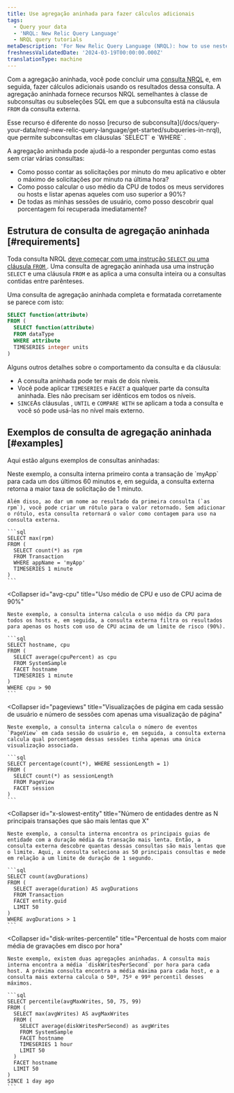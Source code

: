 ```yaml
---
title: Use agregação aninhada para fazer cálculos adicionais
tags:
  - Query your data
  - 'NRQL: New Relic Query Language'
  - NRQL query tutorials
metaDescription: 'For New Relic Query Language (NRQL): how to use nested aggregation to understand how many users complete a set of steps in a procedure.'
freshnessValidatedDate: '2024-03-19T00:00:00.000Z'
translationType: machine
---
```


Com a agregação aninhada, você pode concluir uma [consulta NRQL](/docs/query-data/nrql-new-relic-query-language/getting-started/introduction-nrql) e, em seguida, fazer cálculos adicionais usando os resultados dessa consulta. A agregação aninhada fornece recursos NRQL semelhantes à classe de subconsultas ou subseleções SQL em que a subconsulta está na cláusula `FROM` da consulta externa.

<Callout variant="tip">
  Esse recurso é diferente do nosso [recurso de subconsulta](/docs/query-your-data/nrql-new-relic-query-language/get-started/subqueries-in-nrql), que permite subconsultas em cláusulas `SELECT` e `WHERE` .
</Callout>

A agregação aninhada pode ajudá-lo a responder perguntas como estas sem criar várias consultas:

* Como posso contar as solicitações por minuto do meu aplicativo e obter o máximo de solicitações por minuto na última hora?
* Como posso calcular o uso médio da CPU de todos os meus servidores ou hosts e listar apenas aqueles com uso superior a 90%?
* De todas as minhas sessões de usuário, como posso descobrir qual porcentagem foi recuperada imediatamente?

## Estrutura de consulta de agregação aninhada [#requirements]

Toda consulta NRQL [deve começar com uma instrução `SELECT` ou uma cláusula `FROM` ](/docs/query-data/nrql-new-relic-query-language/getting-started/nrql-syntax-clauses-functions). Uma consulta de agregação aninhada usa uma instrução `SELECT` e uma cláusula `FROM` e as aplica a uma consulta inteira ou a consultas contidas entre parênteses.

Uma consulta de agregação aninhada completa e formatada corretamente se parece com isto:

```sql
SELECT function(attribute)
FROM (
  SELECT function(attribute)
  FROM dataType
  WHERE attribute
  TIMESERIES integer units
)
```

Alguns outros detalhes sobre o comportamento da consulta e da cláusula:

* A consulta aninhada pode ter mais de dois níveis.
* Você pode aplicar `TIMESERIES` e `FACET` a qualquer parte da consulta aninhada. Eles não precisam ser idênticos em todos os níveis.
* `SINCE`As cláusulas , `UNTIL` e `COMPARE WITH` se aplicam a toda a consulta e você só pode usá-las no nível mais externo.

## Exemplos de consulta de agregação aninhada [#examples]

Aqui estão alguns exemplos de consultas aninhadas:

<CollapserGroup>
  <Collapser
    id="total-tx"
    title="Transação total e maior taxa de resposta em um minuto"
  >
    Neste exemplo, a consulta interna primeiro conta a transação de `myApp` para cada um dos últimos 60 minutos e, em seguida, a consulta externa retorna a maior taxa de solicitação de 1 minuto.

    Além disso, ao dar um nome ao resultado da primeira consulta (`as rpm`), você pode criar um rótulo para o valor retornado. Sem adicionar o rótulo, esta consulta retornará o valor como contagem para uso na consulta externa.

    ```sql
    SELECT max(rpm)
    FROM (
      SELECT count(*) as rpm
      FROM Transaction
      WHERE appName = 'myApp'
      TIMESERIES 1 minute
    )
    ```
  </Collapser>

  <Collapser
    id="avg-cpu"
    title="Uso médio de CPU e uso de CPU acima de 90%"
  >
    Neste exemplo, a consulta interna calcula o uso médio da CPU para todos os hosts e, em seguida, a consulta externa filtra os resultados para apenas os hosts com uso de CPU acima de um limite de risco (90%).

    ```sql
    SELECT hostname, cpu
    FROM (
      SELECT average(cpuPercent) as cpu
      FROM SystemSample
      FACET hostname
      TIMESERIES 1 minute
    )
    WHERE cpu > 90
    ```
  </Collapser>

  <Collapser
    id="pageviews"
    title="Visualizações de página em cada sessão de usuário e número de sessões com apenas uma visualização de página"
  >
    Neste exemplo, a consulta interna calcula o número de eventos `PageView` em cada sessão do usuário e, em seguida, a consulta externa calcula qual porcentagem dessas sessões tinha apenas uma única visualização associada.

    ```sql
    SELECT percentage(count(*), WHERE sessionLength = 1)
    FROM (
      SELECT count(*) as sessionLength
      FROM PageView
      FACET session
    )
    ```
  </Collapser>

  <Collapser
    id="x-slowest-entity"
    title="Número de entidades dentre as N principais transações que são mais lentas que X"
  >
    Neste exemplo, a consulta interna encontra os principais guias de entidade com a duração média da transação mais lenta. Então, a consulta externa descobre quantas dessas consultas são mais lentas que o limite. Aqui, a consulta seleciona as 50 principais consultas e mede em relação a um limite de duração de 1 segundo.

    ```sql
    SELECT count(avgDurations)
    FROM (
      SELECT average(duration) AS avgDurations
      FROM Transaction
      FACET entity.guid
      LIMIT 50
    )
    WHERE avgDurations > 1
    ```
  </Collapser>

  <Collapser
    id="disk-writes-percentile"
    title="Percentual de hosts com maior média de gravações em disco por hora"
  >
    Neste exemplo, existem duas agregações aninhadas. A consulta mais interna encontra a média `diskWritesPerSecond` por hora para cada host. A próxima consulta encontra a média máxima para cada host, e a consulta mais externa calcula o 50º, 75º e 99º percentil desses máximos.

    ```sql
    SELECT percentile(avgMaxWrites, 50, 75, 99)
    FROM (
      SELECT max(avgWrites) AS avgMaxWrites
      FROM (
        SELECT average(diskWritesPerSecond) as avgWrites
        FROM SystemSample
        FACET hostname
        TIMESERIES 1 hour
        LIMIT 50
      )
      FACET hostname
      LIMIT 50
    )
    SINCE 1 day ago
    ```
  </Collapser>
</CollapserGroup>
